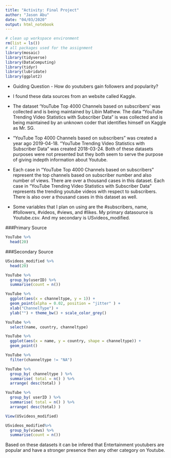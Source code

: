 ```yaml
---
title: "Activity: Final Project"
author: "Jason Abu"
date: "04/03/2020"
output: html_notebook
---
```


```r
# clean up workspace environment
rm(list = ls())
# all packages used for the assignment
library(mosaic)
library(tidyverse)
library(DataComputing)
library(tidyr)
library(lubridate)
library(ggplot2)
```

* Guiding Question - How do youtubers gain followers and popularity?  

* I found these data sources from an website called Kaggle.

* The dataset 'YouTube Top 4000 Channels based on subscribers' was collected and is being maintained by Libin Mathew. The data "YouTube Trending Video Statistics with Subscriber Data" is was collected and is being maintained by an unknown coder that identifies himself on Kaggle as Mr. SG.

* "YouTube Top 4000 Channels based on subscribers" was created a year ago 2019-04-18.
 "YouTube Trending Video Statistics with Subscriber Data" was created 2018-03-24. Both of these datasets purposes were not presented but they both seem to serve the purpose of giving indepth information about Youtube.

* Each case in "YouTube Top 4000 Channels based on subscribers" represent the top channels based on subscriber number and also number of views. There are over a thousand cases in this dataset. 
Each case in "YouTube Trending Video Statistics with Subscriber Data" represents the trending youtube videos with respect to subscribers. There is also over a thousand cases in this dataset as well.

* Some variables that I plan on using are the #subscribers, name, #followers, #videos, #views, and #likes.
My primary datasource is Youtube.csv. And my secondary is USvideos_modified.


###Primary Source
```r
YouTube %>%
  head(20)
```

###Secondary Source
```r
USvideos_modified %>%
  head(20)
```



```r
YouTube %>% 
  group_by(userID) %>%
  summarise(count = n())
```

```r
YouTube %>%
  ggplot(aes(x = channeltype, y = 1)) + 
  geom_point(alpha = 0.02, position = "jitter" ) +  
  xlab("ChannelType") + 
  ylab("") + theme_bw() + scale_color_grey()  
```
```r
YouTube %>% 
  select(name, country, channeltype) 
```
```r
YouTube %>%
  ggplot(aes(x = name, y = country, shape = channeltype)) +
  geom_point() 

```

```r
YouTube %>% 
  filter(channeltype != "NA") 
```
```r
YouTube %>%
  group_by( channeltype ) %>% 
  summarise( total = n() ) %>%
  arrange( desc(total) ) 
```
```r
YouTube %>%
  group_by( userID ) %>% 
  summarise( total = n() ) %>%
  arrange( desc(total) ) 
```


```r
View(USvideos_modified)
```

```r
USvideos_modified%>%
  group_by(views) %>%
  summarise(count = n())

```

Based on these datasets it can be infered that Entertainment youtubers are popular and have a stronger presence then any other category on Youtube.



